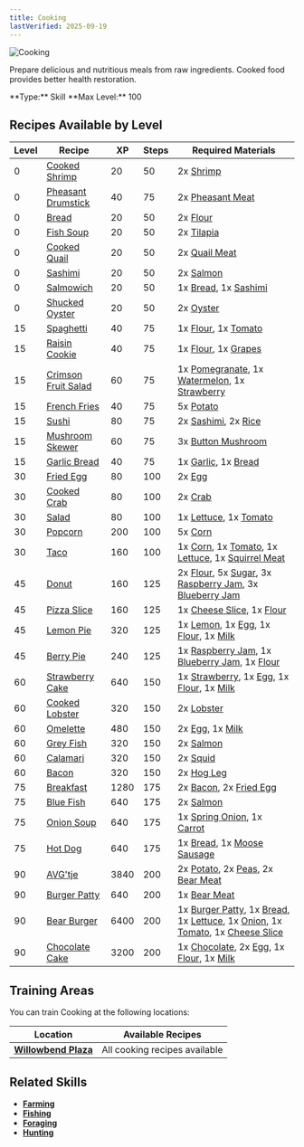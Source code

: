 ```yaml
---
title: Cooking
lastVerified: 2025-09-19
---
```


<div className="flex items-start gap-6 mb-8">
  <div className="flex-shrink-0">
    <img src="/assets/icons/cooking.png" alt="Cooking" className="w-24 h-24 border rounded-lg" />
  </div>
  <div className="flex-1">
    <div className="space-y-2">
      <p className="text-lg text-muted-foreground">Prepare delicious and nutritious meals from raw ingredients. Cooked food provides better health restoration.</p>
      <div className="flex flex-wrap gap-4 text-sm">
        <span className="px-2 py-1 bg-green-100 dark:bg-green-900 rounded-md">
          **Type:** Skill
        </span>
        <span className="px-2 py-1 bg-purple-100 dark:bg-purple-900 rounded-md">
          **Max Level:** 100
        </span>
      </div>
    </div>
  </div>
</div>

## Recipes Available by Level

| Level | Recipe                                                            | XP   | Steps | Required Materials                                                                                                                                                                                                                                                                                           |
| ----- | ----------------------------------------------------------------- | ---- | ----- | ------------------------------------------------------------------------------------------------------------------------------------------------------------------------------------------------------------------------------------------------------------------------------------------------------------ |
| 0     | [Cooked Shrimp](/docs/items/individual/cooked_shrimp)             | 20   | 50    | 2x [Shrimp](/docs/resources/individual/shrimp)                                                                                                                                                                                                                                                               |
| 0     | [Pheasant Drumstick](/docs/items/individual/pheasant_drumstick)   | 40   | 75    | 2x [Pheasant Meat](/docs/resources/individual/pheasant_meat)                                                                                                                                                                                                                                                 |
| 0     | [Bread](/docs/items/individual/bread)                             | 20   | 50    | 2x [Flour](/docs/resources/individual/flour)                                                                                                                                                                                                                                                                 |
| 0     | [Fish Soup](/docs/items/individual/fish_soup)                     | 20   | 50    | 2x [Tilapia](/docs/resources/individual/tilapia)                                                                                                                                                                                                                                                             |
| 0     | [Cooked Quail](/docs/items/individual/cooked_quail)               | 20   | 50    | 2x [Quail Meat](/docs/resources/individual/quail_meat)                                                                                                                                                                                                                                                       |
| 0     | [Sashimi](/docs/items/individual/sashimi)                         | 20   | 50    | 2x [Salmon](/docs/resources/individual/salmon)                                                                                                                                                                                                                                                               |
| 0     | [Salmowich](/docs/items/individual/salmowich)                     | 20   | 50    | 1x [Bread](/docs/items/individual/bread), 1x [Sashimi](/docs/items/individual/sashimi)                                                                                                                                                                                                                       |
| 0     | [Shucked Oyster](/docs/items/individual/shucked_oyster)           | 20   | 50    | 2x [Oyster](/docs/resources/individual/oyster)                                                                                                                                                                                                                                                               |
| 15    | [Spaghetti](/docs/items/individual/spaghetti)                     | 40   | 75    | 1x [Flour](/docs/resources/individual/flour), 1x [Tomato](/docs/resources/individual/tomato)                                                                                                                                                                                                                 |
| 15    | [Raisin Cookie](/docs/items/individual/raisin_cookie)             | 40   | 75    | 1x [Flour](/docs/resources/individual/flour), 1x [Grapes](/docs/resources/individual/grapes)                                                                                                                                                                                                                 |
| 15    | [Crimson Fruit Salad](/docs/items/individual/crimson_fruit_salad) | 60   | 75    | 1x [Pomegranate](/docs/resources/individual/pomegranate), 1x [Watermelon](/docs/resources/individual/watermelon), 1x [Strawberry](/docs/resources/individual/strawberry)                                                                                                                                     |
| 15    | [French Fries](/docs/items/individual/french_fries)               | 40   | 75    | 5x [Potato](/docs/resources/individual/potato)                                                                                                                                                                                                                                                               |
| 15    | [Sushi](/docs/items/individual/sushi)                             | 80   | 75    | 2x [Sashimi](/docs/items/individual/sashimi), 2x [Rice](/docs/resources/individual/rice)                                                                                                                                                                                                                     |
| 15    | [Mushroom Skewer](/docs/items/individual/mushroom_skewer)         | 60   | 75    | 3x [Button Mushroom](/docs/resources/individual/button_mushroom)                                                                                                                                                                                                                                             |
| 15    | [Garlic Bread](/docs/items/individual/garlic_bread)               | 40   | 75    | 1x [Garlic](/docs/resources/individual/garlic), 1x [Bread](/docs/items/individual/bread)                                                                                                                                                                                                                     |
| 30    | [Fried Egg](/docs/items/individual/fried_egg)                     | 80   | 100   | 2x [Egg](/docs/resources/individual/egg)                                                                                                                                                                                                                                                                     |
| 30    | [Cooked Crab](/docs/items/individual/cooked_crab)                 | 80   | 100   | 2x [Crab](/docs/resources/individual/crab)                                                                                                                                                                                                                                                                   |
| 30    | [Salad](/docs/items/individual/salad)                             | 80   | 100   | 1x [Lettuce](/docs/resources/individual/lettuce), 1x [Tomato](/docs/resources/individual/tomato)                                                                                                                                                                                                             |
| 30    | [Popcorn](/docs/items/individual/popcorn)                         | 200  | 100   | 5x [Corn](/docs/resources/individual/corn)                                                                                                                                                                                                                                                                   |
| 30    | [Taco](/docs/items/individual/taco)                               | 160  | 100   | 1x [Corn](/docs/resources/individual/corn), 1x [Tomato](/docs/resources/individual/tomato), 1x [Lettuce](/docs/resources/individual/lettuce), 1x [Squirrel Meat](/docs/resources/individual/squirrel_meat)                                                                                                   |
| 45    | [Donut](/docs/items/individual/donut)                             | 160  | 125   | 2x [Flour](/docs/resources/individual/flour), 5x [Sugar](/docs/resources/individual/sugar), 3x [Raspberry Jam](/docs/items/individual/raspberry_jam), 3x [Blueberry Jam](/docs/items/individual/blueberry_jam)                                                                                               |
| 45    | [Pizza Slice](/docs/items/individual/pizza_slice)                 | 160  | 125   | 1x [Cheese Slice](/docs/resources/individual/cheese_slice), 1x [Flour](/docs/resources/individual/flour)                                                                                                                                                                                                     |
| 45    | [Lemon Pie](/docs/items/individual/lemon_pie)                     | 320  | 125   | 1x [Lemon](/docs/resources/individual/lemon), 1x [Egg](/docs/resources/individual/egg), 1x [Flour](/docs/resources/individual/flour), 1x [Milk](/docs/resources/individual/milk)                                                                                                                             |
| 45    | [Berry Pie](/docs/items/individual/berry_pie)                     | 240  | 125   | 1x [Raspberry Jam](/docs/items/individual/raspberry_jam), 1x [Blueberry Jam](/docs/items/individual/blueberry_jam), 1x [Flour](/docs/resources/individual/flour)                                                                                                                                             |
| 60    | [Strawberry Cake](/docs/items/individual/strawberry_cake)         | 640  | 150   | 1x [Strawberry](/docs/resources/individual/strawberry), 1x [Egg](/docs/resources/individual/egg), 1x [Flour](/docs/resources/individual/flour), 1x [Milk](/docs/resources/individual/milk)                                                                                                                   |
| 60    | [Cooked Lobster](/docs/items/individual/cooked_lobster)           | 320  | 150   | 2x [Lobster](/docs/resources/individual/lobster)                                                                                                                                                                                                                                                             |
| 60    | [Omelette](/docs/items/individual/omelette)                       | 480  | 150   | 2x [Egg](/docs/resources/individual/egg), 1x [Milk](/docs/resources/individual/milk)                                                                                                                                                                                                                         |
| 60    | [Grey Fish](/docs/items/individual/grey_fish)                     | 320  | 150   | 2x [Salmon](/docs/resources/individual/salmon)                                                                                                                                                                                                                                                               |
| 60    | [Calamari](/docs/items/individual/calamari)                       | 320  | 150   | 2x [Squid](/docs/resources/individual/squid)                                                                                                                                                                                                                                                                 |
| 60    | [Bacon](/docs/items/individual/bacon)                             | 320  | 150   | 2x [Hog Leg](/docs/resources/individual/hog_leg)                                                                                                                                                                                                                                                             |
| 75    | [Breakfast](/docs/items/individual/breakfast)                     | 1280 | 175   | 2x [Bacon](/docs/items/individual/bacon), 2x [Fried Egg](/docs/items/individual/fried_egg)                                                                                                                                                                                                                   |
| 75    | [Blue Fish](/docs/items/individual/blue_fish)                     | 640  | 175   | 2x [Salmon](/docs/resources/individual/salmon)                                                                                                                                                                                                                                                               |
| 75    | [Onion Soup](/docs/items/individual/onion_soup)                   | 640  | 175   | 1x [Spring Onion](/docs/resources/individual/spring_onion), 1x [Carrot](/docs/resources/individual/carrot)                                                                                                                                                                                                   |
| 75    | [Hot Dog](/docs/items/individual/hot_dog)                         | 640  | 175   | 1x [Bread](/docs/items/individual/bread), 1x [Moose Sausage](/docs/resources/individual/moose_sausage)                                                                                                                                                                                                       |
| 90    | [AVG'tje](/docs/items/individual/avg_tje)                         | 3840 | 200   | 2x [Potato](/docs/resources/individual/potato), 2x [Peas](/docs/resources/individual/peas), 2x [Bear Meat](/docs/resources/individual/bear_meat)                                                                                                                                                             |
| 90    | [Burger Patty](/docs/items/individual/burger_patty)               | 640  | 200   | 1x [Bear Meat](/docs/resources/individual/bear_meat)                                                                                                                                                                                                                                                         |
| 90    | [Bear Burger](/docs/items/individual/bear_burger)                 | 6400 | 200   | 1x [Burger Patty](/docs/items/individual/burger_patty), 1x [Bread](/docs/items/individual/bread), 1x [Lettuce](/docs/resources/individual/lettuce), 1x [Onion](/docs/resources/individual/onion), 1x [Tomato](/docs/resources/individual/tomato), 1x [Cheese Slice](/docs/resources/individual/cheese_slice) |
| 90    | [Chocolate Cake](/docs/items/individual/chocolate_cake)           | 3200 | 200   | 1x [Chocolate](/docs/items/individual/chocolate), 2x [Egg](/docs/resources/individual/egg), 1x [Flour](/docs/resources/individual/flour), 1x [Milk](/docs/resources/individual/milk)                                                                                                                         |

## Training Areas

You can train Cooking at the following locations:

| Location                                                      | Available Recipes             |
| ------------------------------------------------------------- | ----------------------------- |
| **[Willowbend Plaza](/docs/map/individual/willowbend_plaza)** | All cooking recipes available |

## Related Skills

- **[Farming](/docs/skills/individual/farming)**
- **[Fishing](/docs/skills/individual/fishing)**
- **[Foraging](/docs/skills/individual/foraging)**
- **[Hunting](/docs/skills/individual/hunting)**
